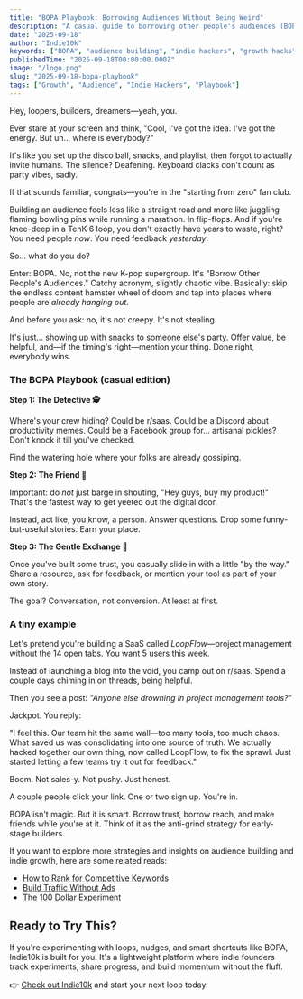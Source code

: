 ```yaml
---
title: "BOPA Playbook: Borrowing Audiences Without Being Weird"
description: "A casual guide to borrowing other people's audiences (BOPA) so you can skip the content hamster wheel and actually get users."
date: "2025-09-18"
author: "Indie10k"
keywords: ["BOPA", "audience building", "indie hackers", "growth hacks", "distribution", "Indie10k"]
publishedTime: "2025-09-18T00:00:00.000Z"
image: "/logo.png"
slug: "2025-09-18-bopa-playbook"
tags: ["Growth", "Audience", "Indie Hackers", "Playbook"]
---
```


Hey, loopers, builders, dreamers—yeah, you.

Ever stare at your screen and think, "Cool, I've got the idea. I've got the energy. But uh… where is everybody?" 

It's like you set up the disco ball, snacks, and playlist, then forgot to actually invite humans. The silence? Deafening. Keyboard clacks don't count as party vibes, sadly.

If that sounds familiar, congrats—you're in the "starting from zero" fan club. 

Building an audience feels less like a straight road and more like juggling flaming bowling pins while running a marathon. In flip-flops. And if you're knee-deep in a TenK 6 loop, you don't exactly have years to waste, right? You need people _now_. You need feedback _yesterday_.

So… what do you do? 

Enter: BOPA. No, not the new K-pop supergroup. It's "Borrow Other People's Audiences." Catchy acronym, slightly chaotic vibe. Basically: skip the endless content hamster wheel of doom and tap into places where people are _already hanging out_.

And before you ask: no, it's not creepy. It's not stealing. 

It's just… showing up with snacks to someone else's party. Offer value, be helpful, and—if the timing's right—mention your thing. Done right, everybody wins.

### **The BOPA Playbook (casual edition)**

**Step 1: The Detective 🕵️**

Where's your crew hiding? Could be r/saas. Could be a Discord about productivity memes. Could be a Facebook group for… artisanal pickles? Don't knock it till you've checked. 

Find the watering hole where your folks are already gossiping.

**Step 2: The Friend 🤝**

Important: do _not_ just barge in shouting, "Hey guys, buy my product!" That's the fastest way to get yeeted out the digital door. 

Instead, act like, you know, a person. Answer questions. Drop some funny-but-useful stories. Earn your place.

**Step 3: The Gentle Exchange 🔄**

Once you've built some trust, you casually slide in with a little "by the way." Share a resource, ask for feedback, or mention your tool as part of your own story. 

The goal? Conversation, not conversion. At least at first.

### **A tiny example**

Let's pretend you're building a SaaS called _LoopFlow_—project management without the 14 open tabs. You want 5 users this week. 

Instead of launching a blog into the void, you camp out on r/saas. Spend a couple days chiming in on threads, being helpful.

Then you see a post: _"Anyone else drowning in project management tools?"_ 

Jackpot. You reply:

"I feel this. Our team hit the same wall—too many tools, too much chaos. What saved us was consolidating into one source of truth. We actually hacked together our own thing, now called LoopFlow, to fix the sprawl. Just started letting a few teams try it out for feedback."

Boom. Not sales-y. Not pushy. Just honest. 

A couple people click your link. One or two sign up. You're in.

BOPA isn't magic. But it is smart. Borrow trust, borrow reach, and make friends while you're at it. Think of it as the anti-grind strategy for early-stage builders.

If you want to explore more strategies and insights on audience building and indie growth, here are some related reads:

- [How to Rank for Competitive Keywords](/blog/2025-09-10-how-to-rank-competitive-keywords)
- [Build Traffic Without Ads](/blog/2025-09-14-build-traffic-without-ads)
- [The 100 Dollar Experiment](/blog/2025-09-18-the-100-experiment)


## Ready to Try This?

If you're experimenting with loops, nudges, and smart shortcuts like BOPA, Indie10k is built for you. It's a lightweight platform where indie founders track experiments, share progress, and build momentum without the fluff.  

👉 [Check out Indie10k](https://indie10k.com) and start your next loop today.
